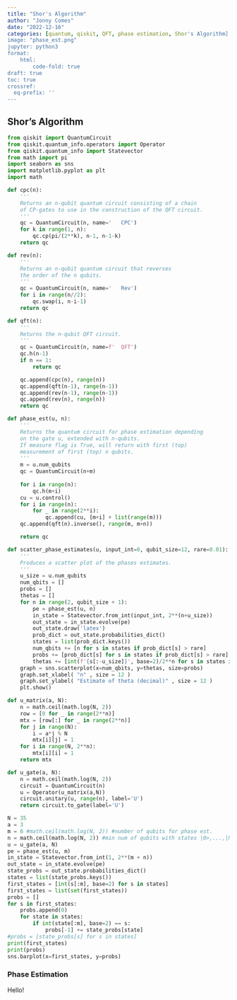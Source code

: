 ```yaml
---
title: "Shor's Algorithm"
author: "Jonny Comes"
date: "2022-12-16"
categories: [quantum, qiskit, QFT, phase estimation, Shor's Algorithm]
image: "phase_est.png"
jupyter: python3
format:
    html: 
        code-fold: true
draft: true
toc: true
crossref:
  eq-prefix: '' 
---
```



## Shor's Algorithm{#sec-intro}



```python
from qiskit import QuantumCircuit
from qiskit.quantum_info.operators import Operator
from qiskit.quantum_info import Statevector
from math import pi
import seaborn as sns
import matplotlib.pyplot as plt
import math

def cpc(n):
    '''
    Returns an n-qubit quantum circuit consisting of a chain 
    of CP-gates to use in the construction of the QFT circuit.
    '''
    qc = QuantumCircuit(n, name='   CPC')
    for k in range(1, n):
        qc.cp(pi/(2**k), n-1, n-1-k)
    return qc

def rev(n):
    '''
    Returns an n-qubit quantum circuit that reverses 
    the order of the n qubits.
    '''
    qc = QuantumCircuit(n, name='   Rev')
    for i in range(n//2):
        qc.swap(i, n-i-1)
    return qc

def qft(n):
    '''
    Returns the n-qubit QFT circuit.
    '''
    qc = QuantumCircuit(n, name=f'  QFT')
    qc.h(n-1)
    if n == 1:
        return qc

    qc.append(cpc(n), range(n))
    qc.append(qft(n-1), range(n-1))
    qc.append(rev(n-1), range(n-1))
    qc.append(rev(n), range(n))
    return qc

def phase_est(u, n):
    '''
    Returns the quantum circuit for phase estimation depending
    on the gate u, extended with n-qubits. 
    If measure flag is True, will return with first (top)
    measurement of first (top) n qubits.
    '''
    m = u.num_qubits
    qc = QuantumCircuit(n+m)
    
    for i in range(n):
        qc.h(m+i)
    cu = u.control()
    for i in range(n):
        for _ in range(2**i):
            qc.append(cu, [m+i] + list(range(m)))
    qc.append(qft(n).inverse(), range(m, m+n))

    return qc

def scatter_phase_estimates(u, input_int=0, qubit_size=12, rare=0.01): 
    '''
    Produces a scatter plot of the phases estimates.
    '''
    u_size = u.num_qubits
    num_qbits = []
    probs = []
    thetas = []
    for n in range(2, qubit_size + 1):
        pe = phase_est(u, n)
        in_state = Statevector.from_int(input_int, 2**(n+u_size)) 
        out_state = in_state.evolve(pe)
        out_state.draw('latex')
        prob_dict = out_state.probabilities_dict()
        states = list(prob_dict.keys())
        num_qbits += [n for s in states if prob_dict[s] > rare]
        probs += [prob_dict[s] for s in states if prob_dict[s] > rare]
        thetas += [int(f'{s[:-u_size]}', base=2)/2**n for s in states if prob_dict[s] > rare]
    graph = sns.scatterplot(x=num_qbits, y=thetas, size=probs)
    graph.set_xlabel( "n" , size = 12 )
    graph.set_ylabel( "Estimate of theta (decimal)" , size = 12 )
    plt.show()

```


```python
def u_matrix(a, N):
    n = math.ceil(math.log(N, 2))
    row = [0 for _ in range(2**n)]
    mtx = [row[:] for _ in range(2**n)]
    for j in range(N):
        i = a*j % N
        mtx[i][j] = 1
    for i in range(N, 2**n):
        mtx[i][i] = 1
    return mtx

def u_gate(a, N):
    n = math.ceil(math.log(N, 2))
    circuit = QuantumCircuit(n)
    u = Operator(u_matrix(a,N))
    circuit.unitary(u, range(n), label='U')
    return circuit.to_gate(label='U')
```

```python
N = 35
a = 3
m = 6 #math.ceil(math.log(N, 2)) #number of qubits for phase est.
n = math.ceil(math.log(N, 2)) #min num of qubits with states |0>,...,|N-1>
u = u_gate(a, N)
pe = phase_est(u, m)
in_state = Statevector.from_int(1, 2**(m + n))
out_state = in_state.evolve(pe)
state_probs = out_state.probabilities_dict()
states = list(state_probs.keys())
first_states = [int(s[:m], base=2) for s in states]
first_states = list(set(first_states))
probs = []
for s in first_states:
    probs.append(0)
    for state in states:
        if int(state[:m], base=2) == s:
            probs[-1] += state_probs[state]
#probs = [state_probs[s] for s in states]
print(first_states)
print(probs)
sns.barplot(x=first_states, y=probs)
```


### Phase Estimation

Hello!
